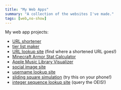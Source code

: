 ```yaml
---
title: "My Web Apps"
summary: "A collection of the websites I've made."
tags: [web,no-show]
---
```


My web app projects:
- [URL shortener](/web-apps/blar)
- [tier list maker](/web-apps/tierlist)
- [URL lookup site](/web-apps/wdig) (find where a shortened URL goes!)
- [Minecraft Armor Stat Calculator](/web-apps/armorcalc)
- [Apple Music Library Visualizer](/web-apps/cylinder-music)
- [social image site](/web-apps/votecats)
- [username lookup site](/web-apps/doppelganger)
- [sliding square simulation](/web-apps/sand) (try this on your phone!)
- [integer sequence lookup site](/web-apps/oeis-lookup) (query the OEIS!)
